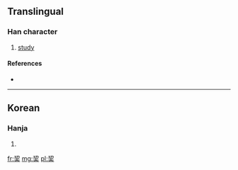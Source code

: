 ==Translingual==

===Han character===
{{Han char|rn=48|rad=工|as=06|sn=9|four=|canj=一尸手人 (MSQO)}}

# [[study]]

====References====
* {{Han ref|kx=0326.011|dj=0333.030|hdz=10413.041|uh=5DED|ud=24045}}

----

==Korean==

===Hanja===
{{ko-hanja|hangeul=부|rv=bu|mr=pu}}

# {{defn|lang=ko|sort=工06}}

[[fr:巭]]
[[mg:巭]]
[[pl:巭]]
